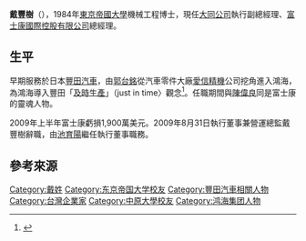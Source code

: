 '''戴豐樹'''（{{bd|?||?||}}），1984年[[東京帝國大學|東京帝國大學]]機械工程博士，現任[[大同公司|大同公司]]執行副總經理、[[富士康國際控股有限公司|富士康國際控股有限公司]]總經理。

==生平==
早期服務於日本[[豐田汽車|豐田汽車]]，由[[郭台銘|郭台銘]]從汽車零件大廠[[愛信精機|愛信精機]]公司挖角進入鴻海，為鴻海導入豐田「[[及時生產|及時生產]]」（just in time〉觀念<ref>{{cite news |author1=陳仲興 |title=【大同新董座專訪1】兩大鴻海強將入列　大同新總座曾是郭台銘接班人選 |url=https://www.mirrormedia.mg/story/20201229fin008/ |accessdate=2021-04-07 |work=鏡週刊 |date=2020-12-30 |archive-date=2021-03-06 |archive-url=https://web.archive.org/web/20210306105832/http://www.mirrormedia.mg/story/20201229fin008/ |dead-url=no }}</ref>。任職期間與[[陳偉良|陳偉良]]同是富士康的靈魂人物。

2009年上半年富士康虧損1,900萬美元。2009年8月31日執行董事兼營運總監戴豐樹辭職，由[[池育陽|池育陽]]繼任執行董事職務。

== 參考來源 ==
{{reflist}}

{{DEFAULTSORT:D}}
[[Category:戴姓|Category:戴姓]]
[[Category:东京帝国大学校友|Category:东京帝国大学校友]]
[[Category:豐田汽車相關人物|Category:豐田汽車相關人物]]
[[Category:台灣企業家|Category:台灣企業家]]
[[Category:中原大學校友|Category:中原大學校友]]
[[Category:鸿海集团人物|Category:鸿海集团人物]]